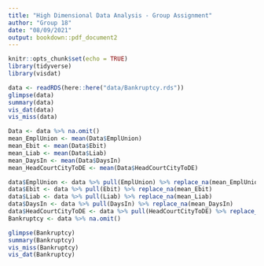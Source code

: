 ---
title: "High Dimensional Data Analysis - Group Assignment"
author: "Group 18"
date: "08/09/2021"
output: bookdown::pdf_document2
---

```{r setup, include=FALSE}
knitr::opts_chunk$set(echo = TRUE)
library(tidyverse)
library(visdat)
```

```{r Data}
data <- readRDS(here::here("data/Bankruptcy.rds"))
glimpse(data)
summary(data)
vis_dat(data)
vis_miss(data)
```

```{r MissingData}
Data <- data %>% na.omit()
mean_EmplUnion <- mean(Data$EmplUnion)
mean_Ebit <- mean(Data$Ebit)
mean_Liab <- mean(Data$Liab)
mean_DaysIn <- mean(Data$DaysIn)
mean_HeadCourtCityToDE <- mean(Data$HeadCourtCityToDE)

data$EmplUnion <- data %>% pull(EmplUnion) %>% replace_na(mean_EmplUnion)
data$Ebit <- data %>% pull(Ebit) %>% replace_na(mean_Ebit)
data$Liab <- data %>% pull(Liab) %>% replace_na(mean_Liab)
data$DaysIn <- data %>% pull(DaysIn) %>% replace_na(mean_DaysIn)
data$HeadCourtCityToDE <- data %>% pull(HeadCourtCityToDE) %>% replace_na(mean_HeadCourtCityToDE)
Bankruptcy <- data %>% na.omit()

glimpse(Bankruptcy)
summary(Bankruptcy)
vis_miss(Bankruptcy)
vis_dat(Bankruptcy)
```


